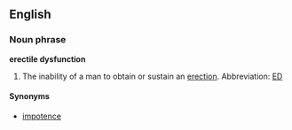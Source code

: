 ==English==
===Noun phrase===
'''erectile dysfunction'''

#The inability of a man to obtain or sustain an [[erection]].  Abbreviation: [[ED]]

====Synonyms====
*[[impotence]]